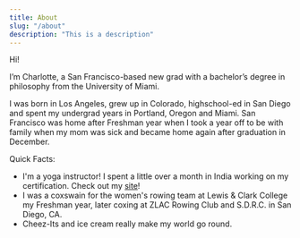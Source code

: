 ```yaml
---
title: About
slug: "/about"
description: "This is a description"
---
```


Hi!

I’m Charlotte, a San Francisco-based new grad with a bachelor’s degree in philosophy from the University of Miami.

I was born in Los Angeles, grew up in Colorado, highschool-ed in San Diego and spent my undergrad years in Portland, Oregon and Miami. San Francisco was home after Freshman year when I took a year off to be with family when my mom was sick and became home again after graduation in December.

Quick Facts:

- I'm a yoga instructor! I spent a little over a month in India working on my certification. Check out my [site](https://www.charlotteresnickyoga.com/)!
- I was a coxswain for the women's rowing team at Lewis & Clark College my Freshman year, later coxing at ZLAC Rowing Club and S.D.R.C. in San Diego, CA.
- Cheez-Its and ice cream really make my world go round.
